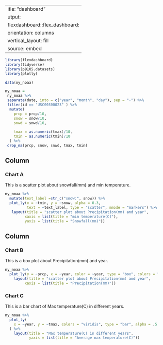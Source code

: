  ---
title: "dashboard"
output: 
  flexdashboard::flex_dashboard:
    orientation: columns
    vertical_layout: fill
    source: embed
---


```r
library(flexdashboard)
library(tidyverse)
library(p8105.datasets)
library(plotly)
```


```r
data(ny_noaa)

ny_noaa = 
 ny_noaa %>%
 separate(date, into = c("year", "month", "day"), sep = "-") %>% 
 filter(id == "USC00300023"	) %>% 
  mutate(
    prcp = prcp/10,
    snow = snow/10,
    snwd = snwd/10,
    
    tmax = as.numeric(tmax)/10,
    tmin = as.numeric(tmin)/10
  ) %>% 
 drop_na(prcp, snow, snwd, tmax, tmin) 
```

Column {data-width=650}
-----------------------------------------------------------------------

### Chart A

This is a scatter plot about snowfall(mm) and min temperature.

```r
ny_noaa %>% 
  mutate(text_label =str_c("snow:", snow)) %>% 
  plot_ly(x = ~tmin, y = ~snow, alpha = 0.3, 
          text = ~text_label, type = "scatter", mmode = "markers") %>% 
   layout(title = "scatter plot about Precipitation(mm) and year",
         xaxis = list(title = "min temperature(C)"),
         yaxis = list(title = "Snowfall(mm)"))
```

Column {data-width=350}
-----------------------------------------------------------------------

### Chart B

This is a box plot about Precipitation(mm) and year.

```r
ny_noaa %>% 
  plot_ly(y = ~prcp, x = ~year, color = ~year, type = "box", colors = "viridis") %>% 
    layout(title = "scatter plot about Precipitation(mm) and year",
         xaxis = list(title = "Precipitation(mm)"))
```

### Chart C

This is a bar chart of Max temperature(C) in different years.

```r
ny_noaa %>% 
  plot_ly(
    x = ~year, y = ~tmax, colors = "viridis", type = "bar", alpha = .5
  ) %>% 
    layout(title = "Max temperature(C) in different years",
           yaxis = list(title = "Average max temperature(C)"))
```
